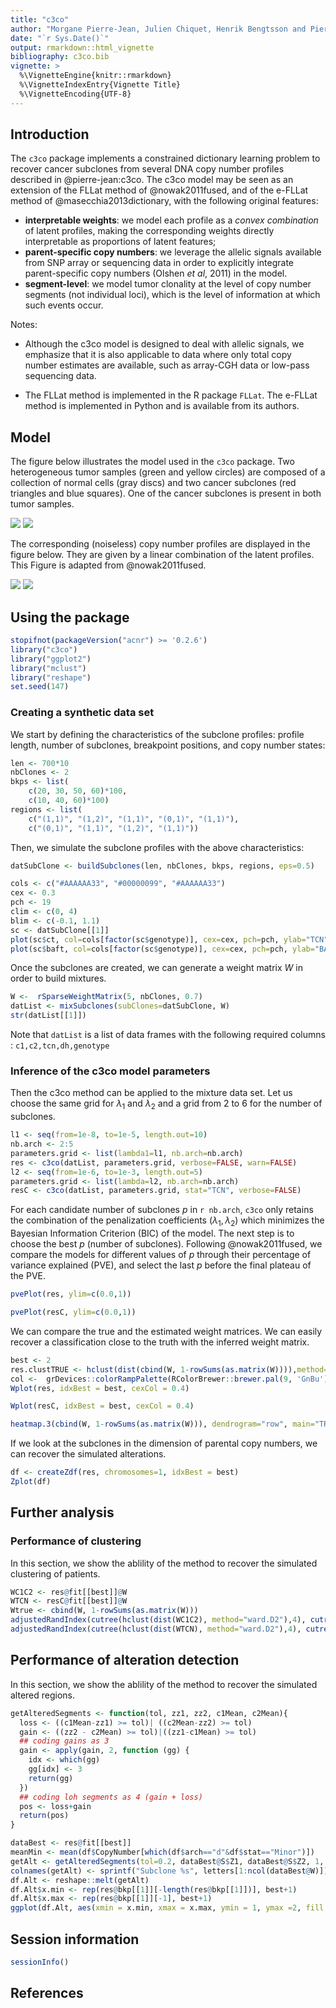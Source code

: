 ```yaml
---
title: "c3co"
author: "Morgane Pierre-Jean, Julien Chiquet, Henrik Bengtsson and Pierre Neuvial"
date: "`r Sys.Date()`"
output: rmarkdown::html_vignette
bibliography: c3co.bib
vignette: >
  %\VignetteEngine{knitr::rmarkdown}
  %\VignetteIndexEntry{Vignette Title}
  %\VignetteEncoding{UTF-8}
---
```


## Introduction

The `c3co` package implements a constrained dictionary learning problem to recover cancer subclones from several DNA copy number profiles described in @pierre-jean:c3co. The c3co model may be seen as an extension of the FLLat method of @nowak2011fused, and of the e-FLLat method of @masecchia2013dictionary, with the following original features:

* **interpretable weights**: we model each profile as a *convex combination* of latent profiles, making the corresponding weights directly interpretable as proportions of latent features;
* **parent-specific copy numbers**: we leverage the allelic signals available from SNP array or sequencing data in order to explicitly integrate parent-specific copy numbers (Olshen *et al*, 2011) in the model. 
* **segment-level**: we model tumor clonality at the level of copy number segments (not individual loci), which is the level of information at which such events occur.

Notes: 

* Although the c3co model is designed to deal with allelic signals, we emphasize that it is also applicable to data where only total copy number estimates are available, such as array-CGH data or low-pass sequencing data.

* The FLLat method is implemented in the R package `FLLat`. The e-FLLat method is implemented in Python and is available from its authors.

## Model 

The figure below illustrates the model used in the `c3co` package. Two heterogeneous tumor samples (green and yellow circles) are composed of a collection of normal cells (gray discs) and two cancer subclones (red triangles and blue squares). One of the cancer subclones is present in both tumor samples. 

![](img/features.png)
![](img/features2.png)

The corresponding (noiseless) copy number profiles are displayed in the figure below. They are given by a linear combination of the latent profiles. This Figure is adapted from @nowak2011fused.

![](img/model.png)
![](img/model2.png)


## Using the package
```r
stopifnot(packageVersion("acnr") >= '0.2.6')
library("c3co")
library("ggplot2")
library("mclust")
library("reshape")
set.seed(147)
```

### Creating a synthetic data set

We start by defining the characteristics of the subclone profiles: profile length, number of subclones, breakpoint positions, and copy number states:

```r
len <- 700*10
nbClones <- 2
bkps <- list(
    c(20, 30, 50, 60)*100, 
    c(10, 40, 60)*100)
regions <- list(
    c("(1,1)", "(1,2)", "(1,1)", "(0,1)", "(1,1)"),
    c("(0,1)", "(1,1)", "(1,2)", "(1,1)"))
```

Then, we simulate the subclone profiles with the above characteristics:

```r
datSubClone <- buildSubclones(len, nbClones, bkps, regions, eps=0.5)
```
 
 
```r
cols <- c("#AAAAAA33", "#00000099", "#AAAAAA33")
cex <- 0.3
pch <- 19 
clim <- c(0, 4)
blim <- c(-0.1, 1.1)
sc <- datSubClone[[1]]
plot(sc$ct, col=cols[factor(sc$genotype)], cex=cex, pch=pch, ylab="TCN", ylim=clim, main="PSCN profile of one simulated subclone")
plot(sc$baft, col=cols[factor(sc$genotype)], cex=cex, pch=pch, ylab="BAF", ylim=blim)
```

Once the subclones are created, we can generate a weight matrix $W$ in order to build mixtures.

```r
W <-  rSparseWeightMatrix(5, nbClones, 0.7)
datList <- mixSubclones(subClones=datSubClone, W)
str(datList[[1]])
```

Note that `datList` is a list of data frames with the following required columns : `c1,c2,tcn,dh,genotype`

### Inference of the c3co model parameters

Then the c3co method can be applied to the mixture data set. Let us choose the same grid for $\lambda_1$ and $\lambda_2$ and a grid from 2 to 6 for the number of subclones.

```r
l1 <- seq(from=1e-8, to=1e-5, length.out=10)
nb.arch <- 2:5
parameters.grid <- list(lambda1=l1, nb.arch=nb.arch) 
res <- c3co(datList, parameters.grid, verbose=FALSE, warn=FALSE)
l2 <- seq(from=1e-6, to=1e-3, length.out=5)
parameters.grid <- list(lambda=l2, nb.arch=nb.arch) 
resC <- c3co(datList, parameters.grid, stat="TCN", verbose=FALSE)
```

For each candidate number of subclones $p$ in `r nb.arch`,  `c3co` only retains the combination of the penalization coefficients $(\lambda_1, \lambda_2)$ which minimizes the Bayesian Information Criterion (BIC) of the model. The next step is to choose the best $p$ (number of subclones). Following @nowak2011fused, we compare the models for different values of $p$ through their percentage of variance explained (PVE), and select the last $p$ before the final plateau of the PVE. 

```r
pvePlot(res, ylim=c(0.0,1))
```

```r
pvePlot(resC, ylim=c(0.0,1))
```

We can compare the true and the estimated weight matrices. We can easily recover a classification close to the truth with the inferred weight matrix. 

```r
best <- 2
res.clustTRUE <- hclust(dist(cbind(W, 1-rowSums(as.matrix(W)))),method="ward.D")
col <-  grDevices::colorRampPalette(RColorBrewer::brewer.pal(9, 'GnBu'))(100)
Wplot(res, idxBest = best, cexCol = 0.4)
```

```r
Wplot(resC, idxBest = best, cexCol = 0.4)
```

```r
heatmap.3(cbind(W, 1-rowSums(as.matrix(W))), dendrogram="row", main="TRUE", Rowv=as.dendrogram(res.clustTRUE), col=col,scale="none")
```

If we look at the subclones in the dimension of parental copy numbers, we can recover the simulated alterations.

```r
df <- createZdf(res, chromosomes=1, idxBest = best)
Zplot(df)
```

## Further analysis
### Performance  of clustering
In this section, we show the ablility of the method to recover the simulated clustering of patients.

```r
WC1C2 <- res@fit[[best]]@W
WTCN <- resC@fit[[best]]@W
Wtrue <- cbind(W, 1-rowSums(as.matrix(W)))
adjustedRandIndex(cutree(hclust(dist(WC1C2), method="ward.D2"),4), cutree(hclust(dist(Wtrue), method="ward.D2"),4))
adjustedRandIndex(cutree(hclust(dist(WTCN), method="ward.D2"),4), cutree(hclust(dist(Wtrue), method="ward.D2"),4))
```
## Performance of alteration detection
In this section, we show the ablility of the method to recover the simulated altered regions.

```r
getAlteredSegments <- function(tol, zz1, zz2, c1Mean, c2Mean){
  loss <- ((c1Mean-zz1) >= tol)| ((c2Mean-zz2) >= tol)
  gain <- ((zz2 - c2Mean) >= tol)|((zz1-c1Mean) >= tol)
  ## coding gains as 3
  gain <- apply(gain, 2, function (gg) {
    idx <- which(gg)
    gg[idx] <- 3
    return(gg)
  })
  ## coding loh segments as 4 (gain + loss)
  pos <- loss+gain
  return(pos)
}

dataBest <- res@fit[[best]]
meanMin <- mean(df$CopyNumber[which(df$arch=="d"&df$stat=="Minor")])
getAlt <- getAlteredSegments(tol=0.2, dataBest@S$Z1, dataBest@S$Z2, 1, 1.1)
colnames(getAlt) <- sprintf("Subclone %s", letters[1:ncol(dataBest@W)])
df.Alt <- reshape::melt(getAlt)
df.Alt$x.min <- rep(res@bkp[[1]][-length(res@bkp[[1]])], best+1)
df.Alt$x.max <- rep(res@bkp[[1]][-1], best+1)
ggplot(df.Alt, aes(xmin = x.min, xmax = x.max, ymin = 1, ymax =2, fill = factor(value))) + geom_rect() + facet_grid(X2~.)+theme(axis.text.y = element_blank(), axis.ticks = element_blank())+scale_fill_discrete(labels= c("Normal", "Loss", "Gain", "LoH"), name="States")
```

## Session information

```r
sessionInfo()
```

## References


